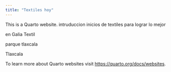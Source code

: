 ```yaml
---
title: "Textiles hoy"
---
```


This is a Quarto website.
intruduccion
inicios de textiles
para lograr lo mejor


en Galia Textil


parque tlaxcala


Tlaxcala



To learn more about Quarto websites visit <https://quarto.org/docs/websites>.
